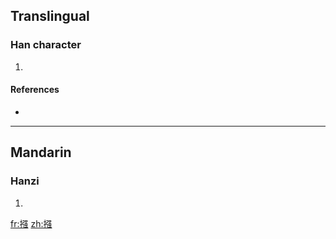 ==Translingual==

===Han character===
{{Han char|rn=64|rad=手|as=11|sn=14|four=|canj=手弓戈戈 (QNII), 手弓口戈 (QNRI), X手弓口戈 (XQNRI)}}

# {{defn|Han|sort=手11}}

====References====
* {{Han ref|kx=0453.020|dkj=12653|hdz=31950.100|uh=647E|ud=25726}}

----

==Mandarin==

===Hanzi===
{{cmn-hanzi|pin=[[jiàng]] ([[jiang4]]), [[liāo]] ([[liao1]]), [[liáo]] ([[liao2]]), [[liào]] ([[liao4]])|wg=chiang<sup>4</sup>, liao<sup>1</sup>, liao<sup>2</sup>, liao<sup>4</sup>}}

# {{defn|Mandarin}}

[[fr:摾]]
[[zh:摾]]